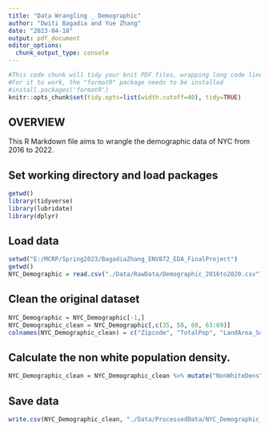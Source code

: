```yaml
---
title: "Data Wrangling _ Demographic"
author: "Dwiti Bagadia and Yue Zhang"
date: "2023-04-18"
output: pdf_document
editor_options: 
  chunk_output_type: console
---
```


```r
#This code chunk will tidy your knit PDF files, wrapping long code lines
#For it to work, the "formatR" package needs to be installed
#install.packages('formatR')
knitr::opts_chunk$set(tidy.opts=list(width.cutoff=40), tidy=TRUE)

```

## OVERVIEW

This R Markdown file aims to wrangle the demographic data of NYC from 2016 to 2022.

## Set working directory and load packages
```r
getwd()
library(tidyverse)
library(lubridate)
library(dplyr)
```

## Load data
```r
setwd("E:/MCRP/Spring2023/BagadiaZhang_ENV872_EDA_FinalProject")
getwd()
NYC_Demographic = read.csv("./Data/RawData/Demographic_2016to2020.csv")

```

## Clean the original dataset
```r
NYC_Demographic = NYC_Demographic[-1,]
NYC_Demographic_clean = NYC_Demographic[,c(35, 58, 60, 63:69)]
colnames(NYC_Demographic_clean) = c("Zipcode", "TotalPop", "LandArea_SqMile", "White", "Black", "AmeIndian", "Asian", "Hawaiian", "Other", "TwoOrMore")

```

## Calculate the non white population density.
```r
NYC_Demographic_clean = NYC_Demographic_clean %>% mutate("NonWhiteDens" = (as.numeric(TotalPop) - as.numeric(White))/as.numeric(NYC_Demographic_clean$LandArea_SqMile)) %>% select("Zipcode", "NonWhiteDens")

```

## Save data
```r
write.csv(NYC_Demographic_clean, "./Data/ProcessedData/NYC_Demographic_processed.csv", row.names = FALSE)

```